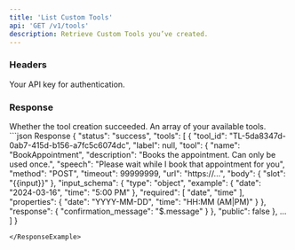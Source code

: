 ```yaml
---
title: 'List Custom Tools'
api: 'GET /v1/tools'
description: Retrieve Custom Tools you’ve created.
---
```


### Headers

<ParamField header="authorization" type="string" required={true}>
  Your API key for authentication.
</ParamField>

### Response

<ResponseField name="status" type="string">
    Whether the tool creation succeeded.
</ResponseField>

<ResponseField name="tools" type="array">
    An array of your available tools.
</ResponseField>

<ResponseExample>
```json Response
{
    "status": "success",
    "tools": [
        {
            "tool_id": "TL-5da8347d-0ab7-415d-b156-a7fc5c6074dc",
            "label": null,
            "tool": {
                "name": "BookAppointment",
                "description": "Books the appointment. Can only be used once.",
                "speech": "Please wait while I book that appointment for you",
                "method": "POST",
                "timeout": 99999999,
                "url": "https://...",
                "body": {
                    "slot": "{{input}}"
                },
                "input_schema": {
                    "type": "object",
                    "example": {
                        "date": "2024-03-16",
                        "time": "5:00 PM"
                    },
                    "required": [
                        "date",
                        "time"
                    ],
                    "properties": {
                        "date": "YYYY-MM-DD",
                        "time": "HH:MM (AM|PM)"
                    }
                },
                "response": {
                    "confirmation_message": "$.message"
                }
            },
            "public": false
        },
        ...
    ]
}

```
</ResponseExample>
